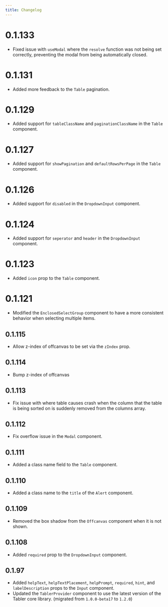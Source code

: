 ```yaml
---
title: Changelog
---
```


# 0.1.133

- Fixed issue with `useModal` where the `resolve` function was not being set correctly, preventing the modal from being automatically closed.

# 0.1.131

- Added more feedback to the `Table` pagination.

# 0.1.129

- Added support for `tableClassName` and `paginationClassName` in the `Table` component.

# 0.1.127

- Added support for `showPagination` and `defaultRowsPerPage` in the `Table` component.

# 0.1.126

- Added support for `disabled` in the `DropdownInput` component.

# 0.1.124

- Added support for `seperator` and `header` in the `DropdownInput` component.

# 0.1.123

- Added `icon` prop to the `Table` component.

# 0.1.121

- Modified the `EnclosedSelectGroup` component to have a more consistent behavior when selecting multiple items.

## 0.1.115

- Allow z-index of offcanvas to be set via the `zIndex` prop.

## 0.1.114

- Bump z-index of offcanvas

## 0.1.113

- Fix issue with where table causes crash when the column that the table is being sorted on is suddenly removed from the columns array.

## 0.1.112

- Fix overflow issue in the `Modal` component.

## 0.1.111

- Added a class name field to the `Table` component.

## 0.1.110

- Added a class name to the `title` of the `Alert` component.

## 0.1.109

- Removed the box shadow from the `Offcanvas` component when it is not shown.

## 0.1.108

- Added `required` prop to the `DropdownInput` component.

## 0.1.97

- Added `helpText`, `helpTextPlacement`, `helpPrompt`, `required`, `hint`, and `labelDescription` props to the `Input` component.
- Updated the `TablerProvider` component to use the latest version of the Tabler core library. (migrated from `1.0.0-beta17` to `1.2.0`)
